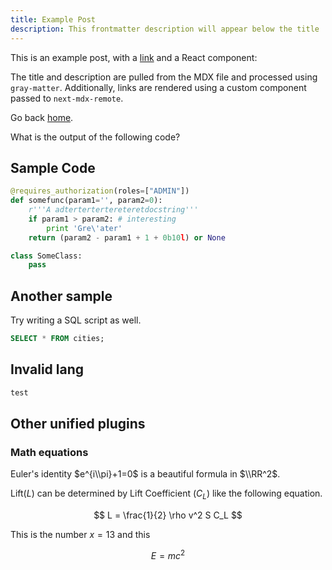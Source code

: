 ```yaml
---
title: Example Post
description: This frontmatter description will appear below the title
---
```


This is an example post, with a [link](https://nextjs.org) and a React component:

The title and description are pulled from the MDX file and processed using `gray-matter`. Additionally, links are rendered using a custom component passed to `next-mdx-remote`.

Go back [home](/).

What is the output of the following code?

## Sample Code

```python
@requires_authorization(roles=["ADMIN"])
def somefunc(param1='', param2=0):
    r'''A adtertertertereteretdocstring'''
    if param1 > param2: # interesting
        print 'Gre\'ater'
    return (param2 - param1 + 1 + 0b10l) or None

class SomeClass:
    pass
```

## Another sample

Try writing a SQL script as well.

```sql
SELECT * FROM cities;
```

## Invalid lang

```java
test
```

## Other unified plugins

### Math equations

Euler\'s identity $e^{i\\pi}+1=0$ is a beautiful formula in $\\RR^2$.

Lift($L$) can be determined by Lift Coefficient ($C_L$) like the following
equation.

$$
L = \frac{1}{2} \rho v^2 S C_L
$$

This is the number $x = 13$ and this

$$
E = mc^2
$$
